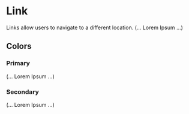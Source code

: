 
<!-- This tells Storybook where to add this content -->
<!-- Here we want it along with our link component -->

<Meta title="Components/Link/Documentation" />

<style>{`
  #colors {
    margin: 20px 0px;
  }
`}</style>

# Link

Links allow users to navigate to a different location.
(... Lorem Ipsum ...)
## Colors
### Primary
(... Lorem Ipsum ...)
### Secondary
(... Lorem Ipsum ...)